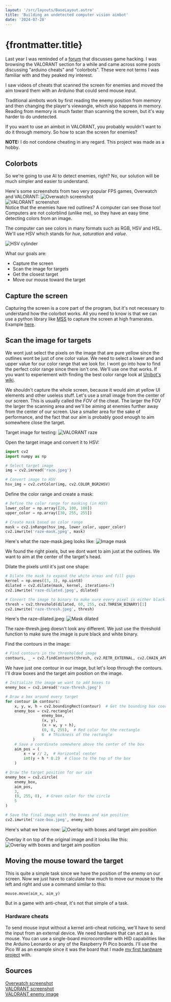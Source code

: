 ```yaml
---
layout: '/src/layouts/BaseLayout.astro'
title: 'Building an undetected computer vision aimbot'
date: '2024-07-28'
---
```



# {frontmatter.title}

Last year I was reminded of a <a href="https://unknowncheats.me/" target="_blank" rel="noopener noreferrer">forum</a> that discusses game hacking. I was browsing the VALORANT section for a while and came across some posts discussing "arduino cheats" and "colorbots". These were not terms I was familiar with and they peaked my interest.  

I saw videos of cheats that scanned the screen for enemies and moved the aim toward them with an Arduino that could send mouse input.  

Traditional aimbots work by first reading the enemy position from memory and then changing the player's viewangle, which also happens in memory. Reading from memory is much faster than scanning the screen, but it's way harder to do undetected.  

If you want to use an aimbot in VALORANT, you probably wouldn't want to do it through memory. So how to scan the screen for enemies?

<div class="note">
    <strong>NOTE:</strong>
    I do not condone cheating in any regard. This project was made as a hobby.
</div>

## Colorbots

So we're going to use AI to detect enemies, right? No, our solution will be much simpler and easier to understand.  

Here's some screenshots from two very popular FPS games, Overwatch and VALORANT:
<Image src={ow_img} alt="Overwatch screenshot" />  
<Image src={val_img} alt="VALORANT screenshot" />  
Notice that the enemies have red outlines? A computer can see those too! Computers are not colorblind (unlike me), so they have an easy time detecting colors from an image.  


The computer can see colors in many formats such as RGB, HSV and HSL. We'll use HSV which stands for *hue*, *saturation* and *value*.

<Image src={hsv_img} alt="HSV cylinder" /> 

What our goals are:
- Capture the screen
- Scan the image for targets
- Get the closest target
- Move our mouse toward the target

## Capture the screen

Capturing the screen is a core part of the program, but it's not necessary to understand how the colorbot works. All you need to know is that we can use a python library like <a href="https://pypi.org/project/mss/" target="_blank" rel="noopener noreferrer">MSS</a> to capture the screen at high framerates. Example <a href="https://github.com/vike256/tutorials/blob/main/colorbot/main.py" target="_blank" rel="noopener noreferrer">here</a>.

## Scan the image for targets

We wont just select the pixels on the image that are pure yellow since the outlines wont be just of one color value. We need to select a lower and and upper value for our color range that we look for. I wont go into how to find the perfect color range since there isn't one. We'll use one that works. If you want to experiement with finding the best color range look at <a href="https://github.com/vike256/Unibot/wiki/Finding-target-color-range" target="_blank" rel="noopener noreferrer">Unibot's wiki</a>. 

We shouldn't capture the whole screen, because it would aim at yellow UI elements and other useless stuff. Let's use a small image from the center of our screen. This is usually called the *FOV* of the cheat. The larger the FOV the larger the scanning area and we'll be aiming at enemies further away from the center of our screen. Use a smaller area for the sake of performance, and the fact that our aim is probably good enough to aim somewhere close the target.

Target image for testing:
<Image src={raze_img} alt="VALORANT raze" />  

Open the target image and convert it to HSV:
```py
import cv2
import numpy as np

# Select target image
img = cv2.imread('raze.jpeg')

# Convert image to HSV
hsv_img = cv2.cvtColor(img, cv2.COLOR_BGR2HSV)
```

Define the color range and create a mask:
```py
# Define the color range for masking (in HSV)
lower_color = np.array([20, 100, 100])
upper_color = np.array([30, 255, 255])

# Create mask based on color range
mask = cv2.inRange(hsv_img, lower_color, upper_color)
cv2.imwrite('raze-mask.jpeg', mask)
```

Here's what the raze-mask.jpeg looks like:
<Image src={raze_mask_img} alt="Image mask" />  

We found the right pixels, but we dont want to aim just at the outlines. We want to aim at the center of the target's head.

Dilate the pixels until it's just one shape:
```py
# Dilate the mask to expand the white areas and fill gaps
kernel = np.ones((3, 3), np.uint8)
dilated = cv2.dilate(mask, kernel, iterations=7)
cv2.imwrite('raze-dilated.jpeg', dilated)

# Convert the image to binary to make sure every pixel is either black or white
thresh = cv2.threshold(dilated, 60, 255, cv2.THRESH_BINARY)[1]
cv2.imwrite('raze-thresh.jpeg', thresh)
```

Here's the raze-dilated.jpeg:
<Image src={raze_dilated_img} alt="Mask dilated" />  

The raze-thresh.jpeg doesn't look any different. We just use the threshold function to make sure the image is pure black and white binary.

Find the contours in the image:
```py
# Find contours in the thresholded image
contours, _ = cv2.findContours(thresh, cv2.RETR_EXTERNAL, cv2.CHAIN_APPROX_NONE)
```

We have just one contour in our image, but let's loop through the contours. I'll draw boxes and the target aim position on the image.

```py
# Initialize the image we want to add boxes to
enemy_box = cv2.imread('raze-thresh.jpeg')

# Draw a box around every target
for contour in contours:
    x, y, w, h = cv2.boundingRect(contour)  # Get the bounding box coordinates
    enemy_box = cv2.rectangle(
                enemy_box,
                (x, y),
                (x + w, y + h),
                (0, 0, 255),  # Red color for the rectangle
                6  # Thickness of the rectangle
            )
    # Save a coordinate somewhere above the center of the box
    aim_pos = (
        x + w // 2,  # Horizontal center
        int(y + h * 0.2)  # Close to the top of the box
    )

# Draw the target position for our aim
enemy_box = cv2.circle(
    enemy_box,
    aim_pos,
    3,
    (0, 255, 0),  # Green color for the circle
    5
)

# Save the final image with the boxes and aim position
cv2.imwrite('raze-box.jpeg', enemy_box)
```

Here's what we have now:
<Image src={raze_box_img} alt="Overlay with boxes and target aim position" /> 

Overlay it on top of the original image and it looks like this:
<Image src={raze_overlay_img} alt="Overlay with boxes and target aim position" /> 

## Moving the mouse toward the target

This is quite a simple task since we have the position of the enemy on our screen. Now we just have to calculate how much to move our mouse to the left and right and use a command similar to this:
```py
mouse.move(aim_x, aim_y)
```

But in a game with anti-cheat, it's not that simple of a task. 

### Hardware cheats

To send mouse input without a kernel anti-cheat noticing, we'll have to send the input from an external device. We need hardware that can act as a mouse. You can use a single-board microcontroller with HID capabilities like the Arduino Leonardo or any of the Raspberry Pi Pico boards. I'll use the Pico W as an example since it was the board that I made <a href="https://github.com/vike256/RaspberryPiPicoW-Colorbot" target="_blank" rel="noopener noreferrer">my first hardware project</a> with.

## Sources 
<a href="https://www.reddit.com/r/borderlands3/comments/1d09t8m/mods_that_make_enemies_have_colored_outlines_that/" target="_blank" rel="noopener noreferrer">Overwatch screenshot</a>  
<a href="https://www.reddit.com/r/gaming/comments/jaodwy/chilling_with_the_enemy_team_in_valorant_after/" target="_blank" rel="noopener noreferrer">VALORANT screenshot</a>  
<a href="https://slurptech.com/make-valorant-vibrant/" target="_blank" rel="noopener noreferrer">VALORANT enemy image</a> 